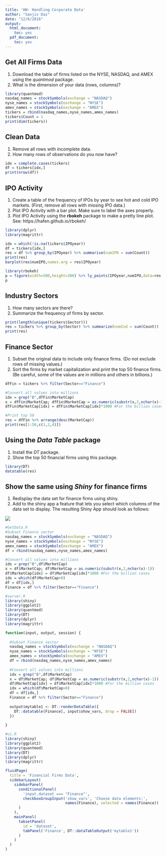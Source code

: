```yaml
---
title: 'HW: Handling Corporate Data'
author: "Sanjiv Das"
date: "12/6/2016"
output:
  html_document:
    toc: yes
  pdf_document:
    toc: yes
---
```


## Get All Firms Data

1. Download the table of firms listed on the NYSE, NASDAQ, and AMEX using the *quantmod* package.
2. What is the dimension of your data (rows, columns)?

```r
library(quantmod)
nasdaq_names = stockSymbols(exchange = "NASDAQ")
nyse_names = stockSymbols(exchange = "NYSE")
amex_names = stockSymbols(exchange = "AMEX")
tickers = rbind(nasdaq_names,nyse_names,amex_names)
tickers$Count = 1
print(dim(tickers))
```

## Clean Data

1. Remove all rows with incomplete data.
2. How many rows of observations do you now have?

```r
idx = complete.cases(tickers)
df = tickers[idx,]
print(nrow(df))
```

## IPO Activity

1. Create a table of the frequency of IPOs by year to see hot and cold IPO markets. (First, remove all rows with missing IPO data.)
2. Plot IPO Activity with a bar plot. Make sure to label the axes properly. 
3. Plot IPO Activity using the **rbokeh** package to make a pretty line plot. See: https://hafen.github.io/rbokeh/

```r
library(dplyr)
library(magrittr)

idx = which(!is.na(tickers$IPOyear))
df = tickers[idx,]
res = df %>% group_by(IPOyear) %>% summarise(numIPO = sum(Count))
print(res)
barplot(res$numIPO,names.arg = res$IPOyear)
```


```r
library(rbokeh)
p = figure(width=500,height=300) %>% ly_points(IPOyear,numIPO,data=res,hover=c(IPOyear,numIPO)) %>% ly_lines(IPOyear,numIPO,data=res)
p 
```

## Industry Sectors

1. How many sectors are there? 
2. Summarize the frequency of firms by sector. 

```r
print(length(unique(tickers$Sector)))
res = tickers %>% group_by(Sector) %>% summarize(numInd = sum(Count))
print(res)
```

## Finance Sector

1. Subset the original data to include only finance firms. (Do not exclude rows of missing values.)
2. Sort the firms by market capitalization and print the top 50 finance firms. (Be careful, some of the values are in millions and others in billions.)

```r
dfFin = tickers %>% filter(Sector=="Finance")

#Convert all values into millions
idx = grep("B",dfFin$MarketCap)
x = dfFin$MarketCap; dfFin$MarketCap = as.numeric(substr(x,2,nchar(x)-1))
dfFin$MarketCap[idx] = dfFin$MarketCap[idx]*1000 #For the billion cases

#Print top 50
res = dfFin %>% arrange(desc(MarketCap))
print(res[1:50,c(1,2,4)])
```

## Using the *Data Table* package

1. Install the *DT* package.
2. Show the top 50 financial firms using this package.

```r
library(DT)
datatable(res)
```

## Show the same using *Shiny* for finance firms

1. Redisplay the data set for finance firms using shiny.
2. Add to the shiny app a feature that lets you select which columns of the data set to display. The resulting Shiny App should look as follows: 

![](DataTableShiny.png)


```r
#GetData.R
#Subset Finance sector
nasdaq_names = stockSymbols(exchange = "NASDAQ")
nyse_names = stockSymbols(exchange = "NYSE")
amex_names = stockSymbols(exchange = "AMEX")
df = rbind(nasdaq_names,nyse_names,amex_names)

#Convert all values into millions
idx = grep("B",df$MarketCap)
x = df$MarketCap; df$MarketCap = as.numeric(substr(x,2,nchar(x)-1))
df$MarketCap[idx] = df$MarketCap[idx]*1000 #For the billion cases
idx = which(df$MarketCap>0)
df = df[idx,]
Finance = df %>% filter(Sector=="Finance")
```


```r
#server.R
library(shiny)
library(ggplot2)
library(quantmod)
library(DT)
library(dplyr)
library(magrittr)

function(input, output, session) {
  
  #Subset Finance sector
  nasdaq_names = stockSymbols(exchange = "NASDAQ")
  nyse_names = stockSymbols(exchange = "NYSE")
  amex_names = stockSymbols(exchange = "AMEX")
  df = rbind(nasdaq_names,nyse_names,amex_names)
  
  #Convert all values into millions
  idx = grep("B",df$MarketCap)
  x = df$MarketCap; df$MarketCap = as.numeric(substr(x,2,nchar(x)-1))
  df$MarketCap[idx] = df$MarketCap[idx]*1000 #For the billion cases
  idx = which(df$MarketCap>0)
  df = df[idx,]
  Finance = df %>% filter(Sector=="Finance")
  
  output$mytable1 <- DT::renderDataTable({
    DT::datatable(Finance[, input$show_vars, drop = FALSE])
  })
  
}
```

```r
#ui.R
library(shiny)
library(ggplot2)
library(quantmod)
library(DT)
library(dplyr)
library(magrittr)

fluidPage(
  title = 'Financial Firms Data',
  sidebarLayout(
    sidebarPanel(
      conditionalPanel(
        'input.dataset === "Finance"',
        checkboxGroupInput('show_vars', 'Choose data elements:',
                           names(Finance), selected = names(Finance))
      )
    ),
    mainPanel(
      tabsetPanel(
        id = 'dataset',
        tabPanel('Finance', DT::dataTableOutput('mytable1'))
      )
    )
  )
)
```


